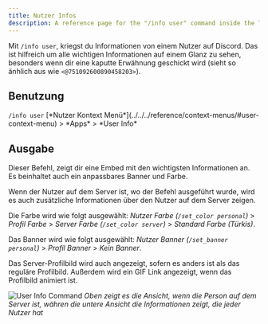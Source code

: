 ```yaml
---
title: Nutzer Infos
description: A reference page for the "/info user" command inside the Tako Discord bot.
---
```



Mit `/info user`, kriegst du Informationen von einem Nutzer auf Discord. Das ist hilfreich um alle wichtigen Informationen auf einem Glanz zu sehen, besonders wenn dir eine kaputte Erwähnung geschickt wird (sieht so änhlich aus wie `<@751092600890458203>`).

## Benutzung

<Tabs>
	<TabItem label="Slash Befehle">
		<code>/info user</code>
	</TabItem>
	<TabItem label="Kontext Menü">
		[*Nutzer Kontext Menü*](../../../reference/context-menus/#user-context-menu) > *Apps* > *User Info*
	</TabItem>
</Tabs>

## Ausgabe

Dieser Befehl, zeigt dir eine Embed mit den wichtigsten Informationen an. Es beinhaltet auch ein anpassbares Banner und Farbe.

Wenn der Nutzer auf dem Server ist, wo der Befehl ausgeführt wurde, wird es auch zusätzliche Informationen über den Nutzer auf dem Server zeigen.

Die Farbe wird wie folgt ausgewählt: _Nutzer Farbe (`/set_color personal`)_ > _Profil Farbe_ > _Server Farbe (`/set_color server`)_ > _Standard Farbe (Türkis)_.

Das Banner wird wie folgt ausgewählt: _Nutzer Banner (`/set_banner personal`)_ > _Profil Banner_ > _Kein Banner_.

Das Server-Profilbild wird auch angezeigt, sofern es anders ist als das reguläre Profilbild. Außerdem wird ein GIF Link angezeigt, wenn das Profilbild animiert ist.

![User Info Command](../../../../../assets/info/user.png)
_Oben zeigt es die Ansicht, wenn die Person auf dem Server ist, währen die untere Ansicht die Informationen zeigt, die jeder Nutzer hat_

